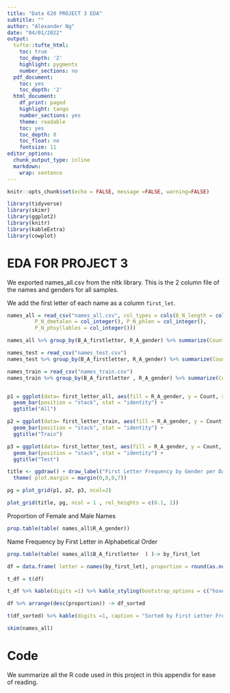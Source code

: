 ```yaml
---
title: "Data 620 PROJECT 3 EDA"
subtitle: ""
author: "Alexander Ng"
date: "04/01/2022"
output:
  tufte::tufte_html: 
    toc: true
    toc_depth: '2'
    highlight: pygments
    number_sections: no
  pdf_document:
    toc: yes
    toc_depth: '2'
  html_document:
    df_print: paged
    highlight: tango
    number_sections: yes
    theme: readable
    toc: yes
    toc_depth: 0
    toc_float: no
    fontsize: 11
editor_options:
  chunk_output_type: inline
  markdown: 
    wrap: sentence
---
```


```r
knitr::opts_chunk$set(echo = FALSE, message =FALSE, warning=FALSE)
```

```r

library(tidyverse)
library(skimr)
library(ggplot2)
library(knitr)
library(kableExtra)
library(cowplot)
```


# EDA FOR PROJECT 3

We exported names_all.csv from the nltk library. This is the 2 column file of the names and genders for all samples.

We add the first letter of each name as a column `first_let`.

```r

names_all = read_csv("names_all.csv", col_types = cols(B_N_length = col_integer(), 
         P_N_dmetalen = col_integer(), P_N_phlen = col_integer(), 
         P_N_phsyllables = col_integer()))

names_all %>% group_by(B_A_firstletter, R_A_gender) %>% summarize(Count =n()) -> first_letter_all

names_test = read_csv("names_test.csv")
names_test %>% group_by(B_A_firstletter, R_A_gender) %>% summarize(Count =n()) -> first_letter_test

names_train = read_csv("names_train.csv")
names_train %>% group_by(B_A_firstletter , R_A_gender) %>% summarize(Count =n()) -> first_letter_train



```



```r

p1 = ggplot(data= first_letter_all, aes(fill = R_A_gender, y = Count, x = B_A_firstletter )) +
  geom_bar(position = "stack", stat = "identity") +
  ggtitle("All")

p2 = ggplot(data= first_letter_train, aes(fill = R_A_gender, y = Count, x = B_A_firstletter )) +
  geom_bar(position = "stack", stat = "identity") +
  ggtitle("Train")

p3 = ggplot(data= first_letter_test, aes(fill = R_A_gender, y = Count, x = B_A_firstletter )) +
  geom_bar(position = "stack", stat = "identity") +
  ggtitle("Test")

title <- ggdraw() + draw_label("First Letter Frequency by Gender per Dataset", x = 0, hjust = 0) +
  theme( plot.margin = margin(0,0,0,7))

pg = plot_grid(p1, p2, p3, ncol=2)

plot_grid(title, pg, ncol = 1 , rel_heights = c(0.1, 1))
```

Proportion of Female and Male Names

```r
prop.table(table( names_all$R_A_gender))
```

Name Frequency by First Letter in Alphabetical Order

```r
prop.table(table( names_all$B_A_firstletter  ) )-> by_first_let

df = data.frame( letter = names(by_first_let), proportion = round(as.numeric(by_first_let) * 100, 2 ) )

t_df = t(df) 

t_df %>% kable(digits =1) %>% kable_styling(bootstrap_options = c("hover", "striped"), full_width = F)

df %>% arrange(desc(proportion)) -> df_sorted

t(df_sorted) %>% kable(digits =1, caption = "Sorted by First Letter Frequency") %>% kable_styling(bootstrap_options = c("hover", "striped"), full_width = F)

```

```r
skim(names_all)
```



# Code

We summarize all the R code used in this project in this appendix for ease of reading.

```r

```
